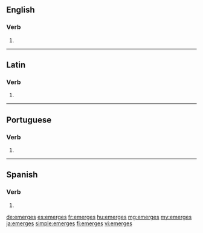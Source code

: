 ==English==

===Verb===
{{head|en}}

# {{en-third-person singular of|emerge}}

----

==Latin==

===Verb===
{{la-verb-form|ēmergēs}}

# {{conjugation of|ēmergō||2|s|fut|act|ind|lang=la}}

----

==Portuguese==

===Verb===
{{head|pt|verb form}}

# {{conjugation of|emergir||2|s|present|indicative|lang=pt}}

----

==Spanish==

===Verb===
{{es-verb-form|emerger}}

# {{es-verb form of|ending=er|mood=indicative|tense=present|pers=2|formal=no|number=singular|emerger}}

[[de:emerges]]
[[es:emerges]]
[[fr:emerges]]
[[hu:emerges]]
[[mg:emerges]]
[[my:emerges]]
[[ja:emerges]]
[[simple:emerges]]
[[fi:emerges]]
[[vi:emerges]]